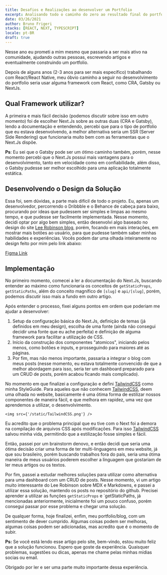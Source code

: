```yaml
---
title: Desafios e Realizações ao desenvolver um Portfolio
excerpt: Analisando todo o caminho do zero ao resultado final do portfolio.
date: 03/26/2021
author: Bruno Frigeri
stacks: [REACT, NEXT, TYPESCRIPT]
locale: pt-BR
draft: true
---
```

Nesse ano eu prometi a mim mesmo que passaria a ser mais ativo na comunidade, ajudando outras pessoas, escrevendo artigos e eventualmente construindo um portfolio.

Depois de alguns anos (2-3 anos para ser mais específico) trabalhando com React/React Native, meu óbvio caminho a seguir no desenvolvimento do portfolio seria usar alguma framework com React, como CRA, Gatsby ou NextJs.

## Qual Framework utilizar?
A primeira e mais fácil decisão (podemos discutir sobre isso em outro momento) foi de escolher Next.Js sobre as outras duas (CRA e Gatsby), lendo a documentação e entendendo, percebi que para o tipo de portfolio que eu estava desenvolvendo, a melhor alternativa seria um SSR (Server Side Rendering) que funcionaria muito bem com as ferramentas que o Next.Js dispõe.

**Ps**: Eu sei que o Gatsby pode ser um ótimo caminho também, porém, nesse momento percebi que o Next.Js possui mais vantagens para o desenvolvimento, tanto em velocidade como em confiabilidade, além disso, o Gatsby pudesse ser melhor escolhido para uma aplicação totalmente estática.

## Desenvolvendo o Design da Solução

Essa foi, sem dúvidas, a parte mais difícil de todo o projeto. Eu, apenas um desenvolvedor, percorrendo o Dribbble e o Behance de cabeça para baixo, procurando por ideas que pudessem ser simples e limpas ao mesmo tempo, e que pudesse ser facilmente implementada. Nesse momento, decidi optar por algo bem simples, então desenvolvi algo baseado no design do site [Lee Robinson blog](https://leerob.io/), porém, focando em mais interações, em mostrar mais botões ao usuário, para que pudesse também saber minhas habilidades e experiências.
Vocês podem dar uma olhada inteiramente no design feito por mim pelo link abaixo:

[Figma Link](https://www.figma.com/file/ESOrpbORXLKhCiU2JYsqcy/brunofrigeri.com?node-id=66%3A57)

## Implementação

No primeiro momento, comecei a ler a documentação do Next.Js, buscando entender ao máximo como funcionaria os conceitos de `getStaticProps`, `getStaticPaths`, além do conceito magnífico de `[slug]` e `api/[slug]`, porém, podemos discutir isso mais a fundo em outro artigo.

Após entender o processo, fixei alguns pontos em ordem que poderiam me ajudar a desenvolver:

1. Setup da configuração básica do Next.Js, definição de temas (já definidos em meu design), escolha de uma fonte (ainda não consegui decidir uma fonte que eu ache perfeita) e definição de alguma framework para facilitar a utilização de CSS.
2. Início da construção dos componentes "atomicos", iniciando pelos menos, como botões e inputs, e prosseguindo para maiores até as páginas.
3. Por fim, mas não menos importante, passaria a integrar o blog com meus posts (nesse momento, eu estava totalmente convencido de que a melhor abordagem para isso, seria ter um dashboard preparado para um CRUD de posts, porém acabou ficando mais complicado).

No momento em que finalizei a configuração e defini [TailwindCSS](https://tailwindcss.com/) como minha StyleGuide. Para aqueles que não conhecem [TailwindCSS](https://tailwindcss.com/), deem uma olhada no website, basicamente é uma ótima forma de estilizar nossos componentes de maneira fácil, e que melhora em rapidez, uma vez que aprendemos a utilizar, o desenvolvimento.

`<img src={'/static/TailwindCSS.png'} />`

Eu acredito que o problema principal que eu tive com o Next foi a demora na compilação de arquivos CSS após modificações. Para isso [TailwindCSS](https://tailwindcss.com/) salvou minha vida, permitindo que a estilização fosse simples e fácil.

Então, passei por um brainstorm denovo, e então decidi que seria uma ótima decisão criar uma forma de ter multi-linguagens em meu website, já que sou brasileiro, porém buscando trabalhos fora do país, seria uma ótima maneira de meus usuários poderem escolher a linguagem que gostariam de ler meus artigos ou os textos.

Por fim, passei a estudar melhores soluções para utilizar como alternativa para uma dashboard com um CRUD de posts. Nesse momento, vi um artigo muito interessante do Lee Robinson sobre MDX e Markdowns, e passei a utilizar essa solução, mantendo os posts no repositório do github. Precisei aprender a utilizar as funções `getStaticProps` e `getStaticPaths, já mencionadas anteriormente, inicialmente foi um pouco confuso, porém consegui passar por esse problema e chegar uma solução.

De qualquer forma, hoje finalizei, enfim, meu portfolio/blog, com um sentimento de dever cumprido. Algumas coisas podem ser melhoras, algumas coisas podem ser adicionadas, mas acredito que é o momento de subir.

**Ps:** Se você está lendo esse artigo pelo site, bem-vindo, estou muito feliz que a solução funcionou. Espero que goste da experiência. Quaisquer problemas, sugestões ou dicas, apenas me chame pelas minhas mídias socias ou email.

Obrigado por ler e ser uma parte muito importante dessa experiência.
